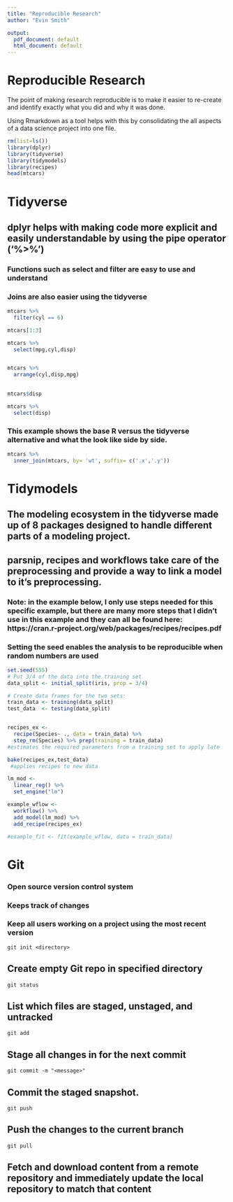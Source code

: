 ```yaml
---
title: "Reproducible Research"
author: "Evin Smith"

output:
  pdf_document: default
  html_document: default
---
```

# Reproducible Research
The point of making research reproducible is to make it easier to re-create  and identify exactly what you did and why it was done.

Using Rmarkdown as a tool helps with this by consolidating the all aspects of a data science project into one file.

```r
rm(list=ls())
library(dplyr)
library(tidyverse)
library(tidymodels)
library(recipes)
head(mtcars)
```

# Tidyverse

## dplyr helps with making code more explicit and easily understandable by using the pipe operator ('%>%')
### Functions such as select and filter are easy to use and understand 
### Joins are also easier using the tidyverse

```r
mtcars %>% 
  filter(cyl == 6)

mtcars[1:3]

mtcars %>% 
  select(mpg,cyl,disp)


mtcars %>% 
  arrange(cyl,disp,mpg)

 
mtcars$disp

mtcars %>% 
  select(disp)
```
### This example shows the base R versus the tidyverse alternative and what the look like side by side.

```r
mtcars %>% 
  inner_join(mtcars, by= 'wt', suffix= c('.x','.y'))

```

# Tidymodels
## The modeling ecosystem in the tidyverse made up of 8 packages designed to handle different parts of a modeling project.
## parsnip, recipes and workflows take care of the preprocessing and provide a way to link a model to it's preprocessing. 
### Note: in the example below, I only use steps needed for this specific example, but there are many more steps that I didn't use in this example and they can all be found here: https://cran.r-project.org/web/packages/recipes/recipes.pdf
### Setting the seed enables the analysis to be reproducible when random numbers are used

```r
set.seed(555)
# Put 3/4 of the data into the training set 
data_split <- initial_split(iris, prop = 3/4)

# Create data frames for the two sets:
train_data <- training(data_split)
test_data  <- testing(data_split)


recipes_ex <- 
  recipe(Species~ ., data = train_data) %>%
  step_rm(Species) %>% prep(training = train_data)
#estimates the required parameters from a training set to apply late

bake(recipes_ex,test_data)
 #applies recipes to new data 

lm_mod <- 
  linear_reg() %>% 
  set_engine("lm")

example_wflow <- 
  workflow() %>% 
  add_model(lm_mod) %>% 
  add_recipe(recipes_ex)

#example_fit <- fit(example_wflow, data = train_data)
```


# Git

### Open source version control system
### Keeps track of changes
### Keep all users working on a project using the most recent version

`git init <directory>`

## Create empty Git repo in specified directory

`git status`

## List which files are staged, unstaged, and untracked

`git add`

## Stage all changes in for the next commit

`git commit -m "<message>"`

## Commit the staged snapshot.

`git push` 

## Push the changes to the current branch 

`git pull` 

## Fetch and download content from a remote repository and immediately update the local repository to match that content






